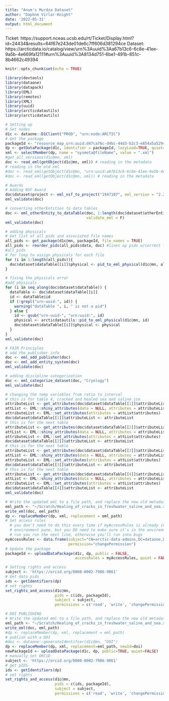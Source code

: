 ```yaml
---
title: "Anum's Murdza Dataset"
author: "Daphne Virlar-Knight"
date: '2022-05-31'
output: html_document
---
```




Ticket: https://support.nceas.ucsb.edu/rt/Ticket/Display.html?id=24434&results=64f67e243de01de6c7ff606d381294ce
Dataset: https://arcticdata.io/catalog/view/urn%3Auuid%3Aa67b13c6-6c8e-41ee-9a5b-4e669fa12111#urn%3Auuid%3A8134d751-6be1-491b-851c-8b4662c49394


```r
knitr::opts_chunk$set(echo = TRUE)
```

```r
library(devtools)
library(dataone)
library(datapack)
library(EML)
library(remotes)
library(XML)
library(uuid)
library(arcticdatautils)
library(arcticdatautils)
```

```r
# Setting up
# Set nodes
d1c <- dataone::D1Client("PROD", "urn:node:ARCTIC")
# Get the package
packageId <- "resource_map_urn:uuid:d47ca76c-d4bc-44d3-b2c3-e854a5a5294e"
dp <- getDataPackage(d1c, identifier = packageId, lazyLoad=TRUE, quiet=FALSE)
xml <- selectMember(dp, name = "sysmeta@fileName", value = ".xml")
#get_all_versions(d1c@mn, xml)
doc <- read_eml(getObject(d1c@mn, xml)) # reading in the metadata
# reading in the old xml 
#doc <- read_eml(getObject(d1c@mn, "urn:uuid:a67b13c6-6c8e-41ee-9a5b-4e669fa12111"))
#doc <- read_eml(getObject(d1c@mn, xml)) # reading in the metadata
```

```r
# Awards
# Adding NSF Award
doc$dataset$project <- eml_nsf_to_project("1947107", eml_version = "2.2.0")
eml_validate(doc)
```


```r
# converting otherEntities to data tables
doc <- eml_otherEntity_to_dataTable(doc, 1:length(doc$dataset$otherEntity),
                                    validate_eml = F)
eml_validate(doc)
```

```r
# adding physicals
# Get list of all pids and associated file names
all_pids <- get_package(d1c@mn, packageId, file_names = TRUE)
all_pids <- reorder_pids(all_pids$data, doc) #lines up pids w/correct file
#all_pids
# for loop to assign physicals for each file
for (i in 1:length(all_pids)){
  doc$dataset$dataTable[[i]]$physical <- pid_to_eml_physical(d1c@mn, all_pids[[i]])
}
```

```r
# fixing the physicals error
#add physicals
for (i in seq_along(doc$dataset$dataTable)) {
  dataTable <- doc$dataset$dataTable[[i]]
  id <- dataTable$id
  if (!grepl("urn-uuid-", id)) {
    warning("dataTable ", i, " is not a pid")
  } else {
    id <- gsub("urn-uuid-", "urn:uuid:", id)
    physical <- arcticdatautils::pid_to_eml_physical(d1c@mn, id)
    doc$dataset$dataTable[[i]]$physical <- physical
  }
}
eml_validate(doc)
```


```r
# FAIR Principles
# add the publisher info
doc <- eml_add_publisher(doc)
doc <- eml_add_entity_system(doc)
eml_validate(doc)
```

```r
# adding discipline categorization
doc <- eml_categorize_dataset(doc, "Cryology")
eml_validate(doc)
```

```r
# changing the temp variables from ratio to interval
# this is for table 4, cracked and healed sea and saline ice
attributeList <- get_attributes(doc$dataset$dataTable[[1]]$attributeList)
attList <- EML::shiny_attributes(data = NULL, attributes = attributeList$attributes)
attributeList <- EML::set_attributes(attributes = attList$attributes)
doc$dataset$dataTable[[1]]$attributeList <- attributeList
# this is for the next table
attributeList <- get_attributes(doc$dataset$dataTable[[2]]$attributeList)
attList <- EML::shiny_attributes(data = NULL, attributes = attributeList$attributes)
attributeList <- EML::set_attributes(attributes = attList$attributes)
doc$dataset$dataTable[[2]]$attributeList <- attributeList
# this is for the next table
attributeList <- get_attributes(doc$dataset$dataTable[[3]]$attributeList)
attList <- EML::shiny_attributes(data = NULL, attributes = attributeList$attributes)
attributeList <- EML::set_attributes(attributes = attList$attributes)
doc$dataset$dataTable[[3]]$attributeList <- attributeList
# this is for the next table
attributeList <- get_attributes(doc$dataset$dataTable[[4]]$attributeList)
attList <- EML::shiny_attributes(data = NULL, attributes = attributeList$attributes)
attributeList <- EML::set_attributes(attributes = attList$attributes)
doc$dataset$dataTable[[4]]$attributeList <- attributeList
eml_validate(doc)
```




```r
# Write the updated eml to a file path, and replace the now old metadata
eml_path <- "~/Scratch/Healing_of_cracks_in_freshwater_saline_and_sea.xml"
write_eml(doc, eml_path)
dp <- replaceMember(dp, xml, replacement = eml_path)
# Set access rules
  # you don't need to do this every time if myAccessRules is already in the
  # environment pane, but you DO need to make sure it's in the environment
  # run you run the next line, otherwise you'll run into bugs
myAccessRules <- data.frame(subject="CN=arctic-data-admins,DC=dataone,DC=org", 
                            permission="changePermission")
# Update the package
packageId <- uploadDataPackage(d1c, dp, public = FALSE,
                               accessRules = myAccessRules, quiet = FALSE)
```

```r
# Setting rights and access
subject <- 'https://orcid.org/0000-0002-7986-9061'
# Get data pids
ids <- getIdentifiers(dp)
# set rights
set_rights_and_access(d1c@mn,
                      pids = c(ids, packageId),
                      subject = subject,
                      permissions = c('read', 'write', 'changePermission'))
```


```r
# DOI PUBLISHING
# Write the updated eml to a file path, and replace the now old metadata
eml_path <- "~/Scratch/Healing_of_cracks_in_freshwater_saline_and_sea.xml"
write_eml(doc, eml_path)
#dp <- replaceMember(dp, xml, replacement = eml_path)
# publish with a DOI
#doi <- dataone::generateIdentifier(d1c@mn, "DOI")
dp <- replaceMember(dp, xml, replacement=eml_path, newId=doi)
newPackageId <- uploadDataPackage(d1c, dp, public=TRUE, quiet=FALSE)
# manually set ORCiD
subject <- 'https://orcid.org/0000-0002-7986-9061'
# get pIDS
ids <- getIdentifiers(dp)
# set rights
set_rights_and_access(d1c@mn,
                      pids = c(ids, packageId),
                      subject = subject,
                      permissions = c('read', 'write', 'changePermission'))
```